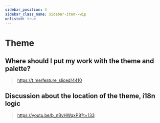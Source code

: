 ```yaml
---
sidebar_position: 4
sidebar_class_name: sidebar-item--wip
unlisted: true
---
```



# Theme

<WIP ticket="207" />

## Where should I put my work with the theme and palette?

> https://t.me/feature_sliced/4410

## Discussion about the location of the theme, i18n logic

> https://youtu.be/b_nBvHWqxP8?t=133
